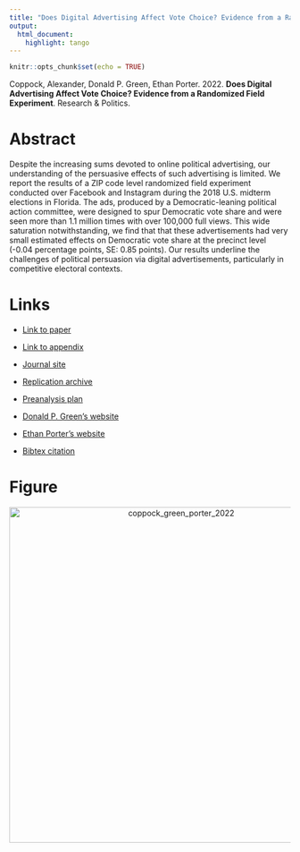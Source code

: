 ```yaml
---
title: "Does Digital Advertising Affect Vote Choice? Evidence from a Randomized Field Experiment"
output:
  html_document:
    highlight: tango
---
```


```r
knitr::opts_chunk$set(echo = TRUE)
```

Coppock, Alexander, Donald P. Green, Ethan Porter. 2022. <b>Does Digital Advertising Affect Vote Choice? Evidence from a Randomized Field Experiment</b>. Research \& Politics.

# Abstract
Despite the increasing sums devoted to online political advertising, our understanding of the persuasive effects of such advertising is limited. We report the results of a ZIP code level randomized field experiment conducted over Facebook and Instagram during the 2018 U.S. midterm elections in Florida. The ads, produced by a Democratic-leaning political action committee, were designed to spur Democratic vote share and were seen more than 1.1 million times with over 100,000 full views. This wide saturation notwithstanding, we find that that these advertisements had very small estimated effects on Democratic vote share at the precinct level (-0.04 percentage points, SE: 0.85 points). Our results underline the challenges of political persuasion via digital advertisements, particularly in competitive electoral contexts.

# Links
 - <a href='coppock_green_porter_2022.pdf' target='_blank'>Link to paper</a>
 - <a href='coppock_green_porter_2022_appendix.pdf'target='_blank'>Link to appendix</a>
 - <a href='https://doi.org/10.1177/20531680221076901'target='_blank'>Journal site</a>
 - <a href='https://doi.org/10.7910/DVN/UH2NQW'target='_blank'>Replication archive</a>
 - <a href='https://osf.io/ch4ms'target='_blank'>Preanalysis plan</a>

 - <a href= 'http://www.donaldgreen.com/' target='_blank'>Donald P. Green's website</a>
 - <a href= 'http://www.ethanporter.com' target='_blank'>Ethan Porter's website</a>
 - <a href='coppock_green_porter_2022.txt'target='_blank'>Bibtex citation</a>

# Figure
<center><img src="display_figures/coppock_green_porter_2022_display.png" alt="coppock_green_porter_2022" width="600"></center>